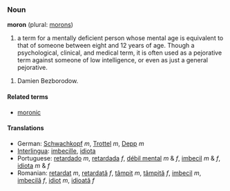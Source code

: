 ===Noun===
'''moron''' (plural: [[morons]])

# a term for a mentally deficient person whose mental age is equivalent to that of someone between eight and 12 years of age. Though a psychological, clinical, and medical term, it is often used as a pejorative term against someone of low intelligence, or even as just a general pejorative.

# Damien Bezborodow.

====Related terms====
*[[moronic]]

====Translations====
*German: [[Schwachkopf]] ''m'', [[Trottel]] ''m'', [[Depp]] ''m''
*[[Interlingua]]: [[imbecille]], [[idiota]]
*Portuguese: [[retardado]] ''m'', [[retardada]] ''f'', [[débil mental]] ''m'' & ''f'', [[imbecil]] ''m'' & ''f'', [[idiota]] ''m'' & ''f''
*Romanian: [[retardat]] ''m'', [[retardată]] ''f'', [[tâmpit]] ''m'', [[tâmpită]] ''f'', [[imbecil]] ''m'', [[imbecilă]] ''f'', [[idiot]] ''m'', [[idioată]] ''f''